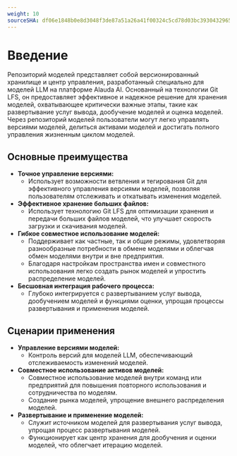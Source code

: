 ```yaml
---
weight: 10
sourceSHA: df06e1848b0e8d3048f3de87a51a26a41f00324c5cd78d03bc3930432965cc52
---
```


# Введение

Репозиторий моделей представляет собой версионированный хранилище и центр управления, разработанный специально для моделей LLM на платформе Alauda AI. Основанный на технологии Git LFS, он предоставляет эффективное и надежное решение для хранения моделей, охватывающее критически важные этапы, такие как развертывание услуг вывода, дообучение моделей и оценка моделей. Через репозиторий моделей пользователи могут легко управлять версиями моделей, делиться активами моделей и достигать полного управления жизненным циклом моделей.

## Основные преимущества

- **Точное управление версиями:**
  - Использует возможности ветвления и тегирования Git для эффективного управления версиями моделей, позволяя пользователям отслеживать и откатывать изменения моделей.
- **Эффективное хранение больших файлов:**
  - Использует технологию Git LFS для оптимизации хранения и передачи больших файлов моделей, что улучшает скорость загрузки и скачивания моделей.
- **Гибкое совместное использование моделей:**
  - Поддерживает как частные, так и общие режимы, удовлетворяя разнообразные потребности в обмене моделями и облегчая обмен моделями внутри и вне предприятия.
  - Благодаря настройкам пространства имен и совместного использования легко создать рынок моделей и упростить распределение моделей.
- **Бесшовная интеграция рабочего процесса:**
  - Глубоко интегрируется с развертыванием услуг вывода, дообучением моделей и функциями оценки, упрощая процессы развертывания и применения моделей.

## Сценарии применения

- **Управление версиями моделей:**
  - Контроль версий для моделей LLM, обеспечивающий отслеживаемость изменений моделей.
- **Совместное использование активов моделей:**
  - Совместное использование моделей внутри команд или предприятий для повышения повторного использования и сотрудничества по моделям.
  - Создание рынка моделей, упрощение внешнего распределения моделей.
- **Развертывание и применение моделей:**
  - Служит источником моделей для развертывания услуг вывода, упрощая процесс развертывания моделей.
  - Функционирует как центр хранения для дообучения и оценки моделей, что облегчает итерацию моделей.
